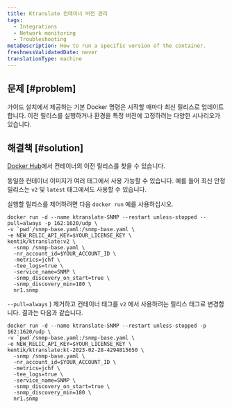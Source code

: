 ```yaml
---
title: Ktranslate 컨테이너 버전 관리
tags:
  - Integrations
  - Network monitoring
  - Troubleshooting
metaDescription: How to run a specific version of the container.
freshnessValidatedDate: never
translationType: machine
---
```


## 문제 [#problem]

가이드 설치에서 제공하는 기본 Docker 명령은 시작할 때마다 최신 릴리스로 업데이트합니다. 이전 릴리스를 실행하거나 환경을 특정 버전에 고정하려는 다양한 시나리오가 있습니다.

## 해결책 [#solution]

[Docker Hub](https://hub.docker.com/r/kentik/ktranslate/tags)에서 컨테이너의 이전 릴리스를 찾을 수 있습니다.

동일한 컨테이너 이미지가 여러 태그에서 사용 가능할 수 있습니다. 예를 들어 최신 안정 릴리스는 `v2` 및 `latest` 태그에서도 사용할 수 있습니다.

실행할 릴리스를 제어하려면 다음 `docker run` 예를 사용하십시오.

```shell
docker run -d --name ktranslate-SNMP --restart unless-stopped --pull=always -p 162:1620/udp \
-v `pwd`/snmp-base.yaml:/snmp-base.yaml \
-e NEW_RELIC_API_KEY=$YOUR_LICENSE_KEY \
kentik/ktranslate:v2 \
  -snmp /snmp-base.yaml \
  -nr_account_id=$YOUR_ACCOUNT_ID \
  -metrics=jchf \
  -tee_logs=true \
  -service_name=SNMP \
  -snmp_discovery_on_start=true \
  -snmp_discovery_min=180 \
  nr1.snmp
```

`--pull=always` ) 제거하고 컨테이너 태그를 `v2` 에서 사용하려는 릴리스 태그로 변경합니다. 결과는 다음과 같습니다.

```shell
docker run -d --name ktranslate-SNMP --restart unless-stopped -p 162:1620/udp \
-v `pwd`/snmp-base.yaml:/snmp-base.yaml \
-e NEW_RELIC_API_KEY=$YOUR_LICENSE_KEY \
kentik/ktranslate:kt-2023-02-28-4294815650 \
  -snmp /snmp-base.yaml \
  -nr_account_id=$YOUR_ACCOUNT_ID \
  -metrics=jchf \
  -tee_logs=true \
  -service_name=SNMP \
  -snmp_discovery_on_start=true \
  -snmp_discovery_min=180 \
  nr1.snmp
```
